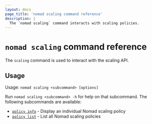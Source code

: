 ```yaml
---
layout: docs
page_title: 'nomad scaling command reference'
description: |
  The `nomad scaling` command interacts with scaling policies.
---
```


# `nomad scaling` command reference

The `scaling` command is used to interact with the scaling API.

## Usage

Usage: `nomad scaling <subcommand> [options]`

Run `nomad scaling <subcommand> -h` for help on that subcommand. The following
subcommands are available:

- [`policy info`][scalingpolicyinfo] - Display an individual Nomad scaling policy
- [`policy list`][scalingpolicylist] - List all Nomad scaling policies

[scalingpolicyinfo]: /nomad/commands/scaling/policy-info
[scalingpolicylist]: /nomad/commands/scaling/policy-list
